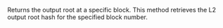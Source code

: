 Returns the output root at a specific block. This method retrieves the L2 output root hash for the specified block number.

